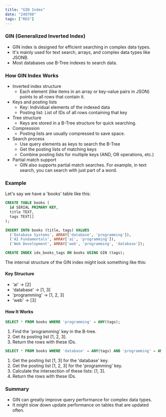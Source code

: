 ```yaml
---
title: "GIN Index"
date: "240708"
tags: ["RDS"]
---
```


### GIN (Generalized Inverted Index)

- GIN index is designed for efficient searching in complex data types.
- It's mainly used for text search, arrays, and complex data types like JSONB.
- Most databases use B-Tree indexes to search data.

### How GIN Index Works

- Inverted index structure
  - Each element (like items in an array or key-value pairs in JSON) points to all rows that contain it.
- Keys and posting lists
  - Key: Individual elements of the indexed data
  - Posting list: List of IDs of all rows containing that key
- Tree structure
  - Keys are stored in a B-Tree structure for quick searching.
- Compression
  - Posting lists are usually compressed to save space.
- Search process
  - Use query elements as keys to search the B-Tree
  - Get the posting lists of matching keys
  - Combine posting lists for multiple keys (AND, OR operations, etc.)
- Partial match support
  - GIN also supports partial match searches. For example, in text search, you can search with just part of a word.

### Example

Let's say we have a 'books' table like this:

```sql
CREATE TABLE books (
  id SERIAL PRIMARY KEY,
  title TEXT,
  tags TEXT[]
);

INSERT INTO books (title, tags) VALUES
  ('Database Systems', ARRAY['database', 'programming']),
  ('AI Fundamentals', ARRAY['ai', 'programming']),
  ('Web Development', ARRAY['web', 'programming', 'database']);

CREATE INDEX idx_books_tags ON books USING GIN (tags);
```

The internal structure of the GIN index might look something like this:

#### Key Structure

- 'ai' -> [2]
- 'database' -> [1, 3]
- 'programming' -> [1, 2, 3]
- 'web' -> [3]

#### How It Works

```sql
SELECT * FROM books WHERE 'programming' = ANY(tags);
```

1. Find the 'programming' key in the B-tree.
2. Get its posting list [1, 2, 3].
3. Return the rows with these IDs.

```sql
SELECT * FROM books WHERE 'database' = ANY(tags) AND 'programming' = ANY(tags);
```

1. Get the posting list [1, 3] for the 'database' key.
2. Get the posting list [1, 2, 3] for the 'programming' key.
3. Calculate the intersection of these lists: [1, 3].
4. Return the rows with these IDs.

### Summary

- GIN can greatly improve query performance for complex data types.
- It might slow down update performance on tables that are updated often.
